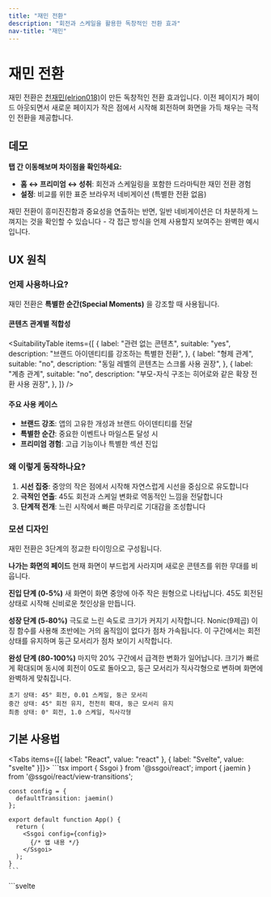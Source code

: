 ```yaml
---
title: "재민 전환"
description: "회전과 스케일을 활용한 독창적인 전환 효과"
nav-title: "재민"
---
```


# 재민 전환

재민 전환은 [천재민(elrion018)](https://github.com/elrion018)이 만든 독창적인 전환 효과입니다. 이전 페이지가 페이드 아웃되면서 새로운 페이지가 작은 점에서 시작해 회전하며 화면을 가득 채우는 극적인 전환을 제공합니다.

## 데모

<ViewTransitionDemo type="jaemin" />

**탭 간 이동해보며 차이점을 확인하세요:**
- **홈 ↔ 프리미엄 ↔ 성취**: 회전과 스케일링을 포함한 드라마틱한 재민 전환 경험
- **설정**: 비교를 위한 표준 브라우저 네비게이션 (특별한 전환 없음)

재민 전환이 흥미진진함과 중요성을 연출하는 반면, 일반 네비게이션은 더 차분하게 느껴지는 것을 확인할 수 있습니다 - 각 접근 방식을 언제 사용할지 보여주는 완벽한 예시입니다.

## UX 원칙

### 언제 사용하나요?

재민 전환은 **특별한 순간(Special Moments)** 을 강조할 때 사용됩니다.

#### 콘텐츠 관계별 적합성

<SuitabilityTable
  items={[
    {
      label: "관련 없는 콘텐츠",
      suitable: "yes",
      description: "브랜드 아이덴티티를 강조하는 특별한 전환",
    },
    {
      label: "형제 관계",
      suitable: "no",
      description: "동일 레벨의 콘텐츠는 스크롤 사용 권장",
    },
    {
      label: "계층 관계",
      suitable: "no",
      description: "부모-자식 구조는 히어로와 같은 확장 전환 사용 권장",
    },
  ]}
/>

#### 주요 사용 케이스

- **브랜드 강조**: 앱의 고유한 개성과 브랜드 아이덴티티를 전달
- **특별한 순간**: 중요한 이벤트나 마일스톤 달성 시
- **프리미엄 경험**: 고급 기능이나 특별한 섹션 진입

### 왜 이렇게 동작하나요?

1. **시선 집중**: 중앙의 작은 점에서 시작해 자연스럽게 시선을 중심으로 유도합니다
2. **극적인 연출**: 45도 회전과 스케일 변화로 역동적인 느낌을 전달합니다
3. **단계적 전개**: 느린 시작에서 빠른 마무리로 기대감을 조성합니다

### 모션 디자인

재민 전환은 3단계의 정교한 타이밍으로 구성됩니다.

**나가는 화면의 페이드**
현재 화면이 부드럽게 사라지며 새로운 콘텐츠를 위한 무대를 비웁니다.

**진입 단계 (0-5%)**
새 화면이 화면 중앙에 아주 작은 원형으로 나타납니다. 45도 회전된 상태로 시작해 신비로운 첫인상을 만듭니다.

**성장 단계 (5-80%)**
극도로 느린 속도로 크기가 커지기 시작합니다. Nonic(9제곱) 이징 함수를 사용해 초반에는 거의 움직임이 없다가 점차 가속됩니다. 이 구간에서는 회전 상태를 유지하며 둥근 모서리가 점차 보이기 시작합니다.

**완성 단계 (80-100%)**
마지막 20% 구간에서 급격한 변화가 일어납니다. 크기가 빠르게 확대되며 동시에 회전이 0도로 돌아오고, 둥근 모서리가 직사각형으로 변하며 화면에 완벽하게 맞춰집니다.

```
초기 상태: 45° 회전, 0.01 스케일, 둥근 모서리
중간 상태: 45° 회전 유지, 천천히 확대, 둥근 모서리 유지
최종 상태: 0° 회전, 1.0 스케일, 직사각형
```

## 기본 사용법

<Tabs items={[{ label: "React", value: "react" }, { label: "Svelte", value: "svelte" }]}>
  <TabPanel value="react">
    ```tsx
    import { Ssgoi } from '@ssgoi/react';
    import { jaemin } from '@ssgoi/react/view-transitions';

    const config = {
      defaultTransition: jaemin()
    };

    export default function App() {
      return (
        <Ssgoi config={config}>
          {/* 앱 내용 */}
        </Ssgoi>
      );
    }
    ```

  </TabPanel>
  <TabPanel value="svelte">
    ```svelte
    <script>
      import { Ssgoi } from '@ssgoi/svelte';
      import { jaemin } from '@ssgoi/svelte/view-transitions';

      const config = {
        defaultTransition: jaemin()
      };
    </script>

    <Ssgoi {config}>
      <slot />
    </Ssgoi>
    ```

  </TabPanel>
</Tabs>

## 설정 옵션

```typescript
jaemin({
  spring?: {
    stiffness?: number;  // 애니메이션 스프링 강성 (기본값: 50)
    damping?: number;    // 애니메이션 스프링 감쇠 (기본값: 30)
  };
  initialRotation?: number;      // 초기 회전 각도 (도) (기본값: 45)
  initialScale?: number;         // 초기 스케일 팩터 (기본값: 0.01)
  rotationTriggerPoint?: number; // 회전 시작 지점 0-1 (기본값: 0.8)
})
```


## 실전 활용 예시

### 브랜드 아이덴티티 강조

앱의 독특한 개성을 표현하고 싶을 때:

<Tabs items={[{ label: "React", value: "react" }, { label: "Svelte", value: "svelte" }]}>
  <TabPanel value="react">
    ```tsx
    const config = {
      transitions: [
        {
          from: '/home',
          to: '/special',
          transition: jaemin(),
          symmetric: true
        }
      ]
    };
    ```
  </TabPanel>
  <TabPanel value="svelte">
    ```svelte
    <script>
      const config = {
        transitions: [
          {
            from: '/home',
            to: '/special',
            transition: jaemin(),
            symmetric: true
          }
        ]
      };
    </script>
    ```
  </TabPanel>
</Tabs>

## 접근성

- `prefers-reduced-motion` 설정 시 자동으로 애니메이션 비활성화
- 스크린 리더는 전환 중에도 콘텐츠 변경을 올바르게 인식
- 키보드 네비게이션과 완벽하게 호환

## 모범 사례

### ✅ DO

- 브랜드 아이덴티티를 강조할 때 사용
- 특별한 경험을 제공하고 싶을 때
- 최상위 레벨 네비게이션에 사용

### ❌ DON'T

- 관련 콘텐츠 간 이동에는 사용하지 마세요 (슬라이드나 스크롤 사용)
- 너무 자주 사용하지 마세요 (특별함이 사라집니다)
- 부분적인 UI 변경에는 사용하지 마세요